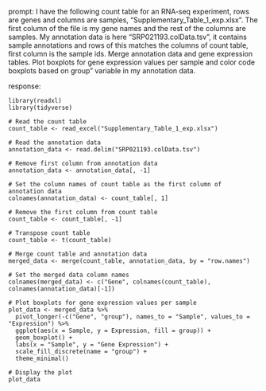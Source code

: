 prompt:
I have the following count table for an RNA-seq experiment, rows are genes and columns are samples, "Supplementary_Table_1_exp.xlsx". The first column of the file is my gene names and the rest of the columns are samples. My annotation data is here  "SRP021193.colData.tsv", it contains sample annotations and rows of this matches the columns of count table, first column is the sample ids. Merge annotation data and gene expression tables. Plot boxplots for gene expression values per sample and color code boxplots based on group" variable in my annotation data.

response:
```
library(readxl)
library(tidyverse)

# Read the count table
count_table <- read_excel("Supplementary_Table_1_exp.xlsx")

# Read the annotation data
annotation_data <- read.delim("SRP021193.colData.tsv")

# Remove first column from annotation data
annotation_data <- annotation_data[, -1]

# Set the column names of count table as the first column of annotation data
colnames(annotation_data) <- count_table[, 1]

# Remove the first column from count table
count_table <- count_table[, -1]

# Transpose count table
count_table <- t(count_table)

# Merge count table and annotation data
merged_data <- merge(count_table, annotation_data, by = "row.names")

# Set the merged data column names
colnames(merged_data) <- c("Gene", colnames(count_table), colnames(annotation_data)[-1])

# Plot boxplots for gene expression values per sample
plot_data <- merged_data %>%
  pivot_longer(-c("Gene", "group"), names_to = "Sample", values_to = "Expression") %>%
  ggplot(aes(x = Sample, y = Expression, fill = group)) +
  geom_boxplot() +
  labs(x = "Sample", y = "Gene Expression") +
  scale_fill_discrete(name = "group") +
  theme_minimal()

# Display the plot
plot_data
```


